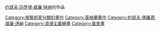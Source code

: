 {{DEFAULTSORT:Turner, J. M. W.}}
[[约瑟夫·玛罗德·威廉·特纳|约瑟夫·玛罗德·威廉·特纳]]的作品

[[Category:按藝術家分類的畫作|Category:按藝術家分類的畫作]]
[[Category:英格蘭畫作|Category:英格蘭畫作]]
[[Category:約瑟夫·瑪羅德·威廉·透納|Category:約瑟夫·瑪羅德·威廉·透納]]
[[Category:浪漫主義繪畫|Category:浪漫主義繪畫]]
[[Category:風景畫|Category:風景畫]]